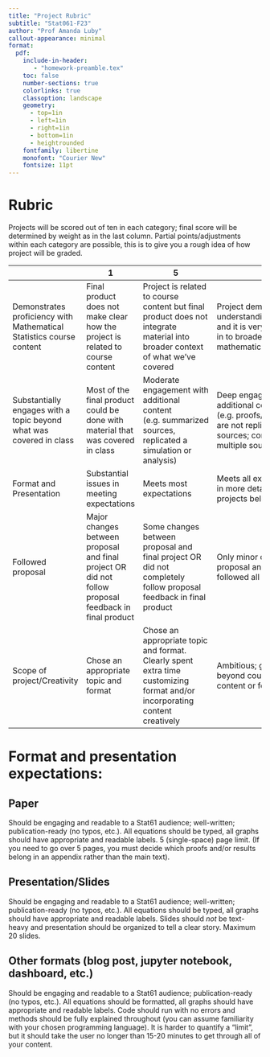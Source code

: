 ```yaml
---
title: "Project Rubric"
subtitle: "Stat061-F23"
author: "Prof Amanda Luby"
callout-appearance: minimal
format:
  pdf:
    include-in-header: 
       - "homework-preamble.tex"
    toc: false
    number-sections: true
    colorlinks: true
    classoption: landscape
    geometry:
      - top=1in
      - left=1in
      - right=1in
      - bottom=1in
      - heightrounded
    fontfamily: libertine
    monofont: "Courier New"
    fontsize: 11pt
---
```


# Rubric

Projects will be scored out of ten in each category; final score will be determined by weight as in the last column. Partial points/adjustments within each category are possible, this is to give you a rough idea of how project will be graded. 



|                                                                      | 1                                                                                                      | 5                                                                                                                             | 10                                                                                                                                                       | Weight    |
|----------------------------------------------------------------------|--------------------------------------------------------------------------------------------------------|-------------------------------------------------------------------------------------------------------------------------------|----------------------------------------------------------------------------------------------------------------------------------------------------------|-----------|
| Demonstrates proficiency with Mathematical Statistics course content | Final product does not make clear how the project is related to course content                         | Project is related to course content but final product does not integrate material into broader context of what we’ve covered | Project demonstrates a strong understanding of course material and it is very clear how topic fits in to broader context of mathematical statistics      | x 3 |
| Substantially engages with a topic beyond what was covered in class  | Most of the final product could be done with material that was covered in class                        | Moderate engagement with additional content (e.g. summarized sources, replicated a simulation or analysis)                    | Deep engagement with additional content (e.g. proofs/simulations/analyses are not replications from sources; combines ideas from multiple sources, etc.) | x 3 |
| Format and Presentation                                              | Substantial issues in meeting expectations                                                             | Meets most expectations                                                                                                       | Meets all expectations (defined in more detail for specific projects below)                                                                              | x 2 |
| Followed proposal                                                    | Major changes between proposal and final project OR did not follow proposal feedback in final product  | Some changes between proposal and final project OR did not completely follow proposal feedback in final product               | Only minor changes between proposal and final project; followed all feedback                                                                             | x 1 |
| Scope of project/Creativity                                          | Chose an appropriate topic and format                                                                  | Chose an appropriate topic and format. Clearly spent extra time customizing format and/or incorporating content creatively    | Ambitious; goes above and beyond course material in content or format.                                                                                   | x 1  |
 
 

# Format and presentation expectations: 

## Paper

Should be engaging and readable to a Stat61 audience; well-written; publication-ready (no typos, etc.). All equations should be typed, all graphs should have appropriate and readable labels. 5 (single-space) page limit. (If you need to go over 5 pages, you must decide which proofs and/or results belong in an appendix rather than the main text). 

## Presentation/Slides

Should be engaging and readable to a Stat61 audience; well-written; publication-ready (no typos, etc.). All equations should be typed, all graphs should have appropriate and readable labels. Slides should *not* be text-heavy and presentation should be organized to tell a clear story. Maximum 20 slides. 

## Other formats (blog post, jupyter notebook, dashboard, etc.)

Should be engaging and readable to a Stat61 audience; publication-ready (no typos, etc.). All equations should be formatted, all graphs should have appropriate and readable labels. Code should run with no errors and methods should be fully explained throughout (you can assume familiarity with your chosen programming language). It is harder to quantify a “limit”, but it should take the user no longer than 15-20 minutes to get through all of your content. 





